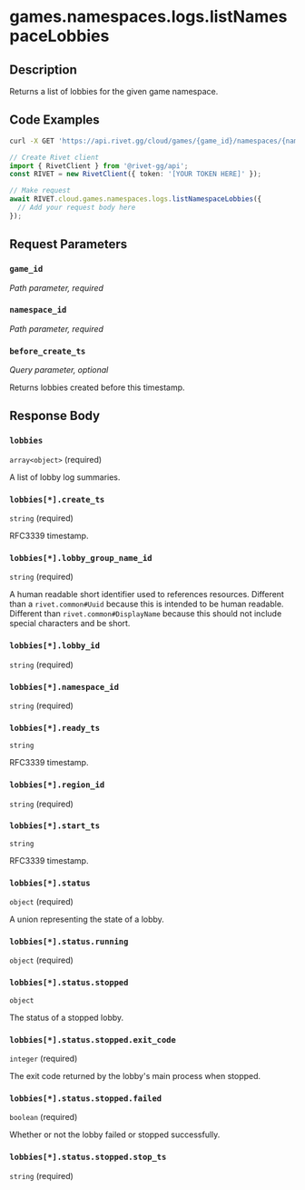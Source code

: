 

# games.namespaces.logs.listNamespaceLobbies



## Description

Returns a list of lobbies for the given game namespace.


## Code Examples

<CodeGroup title='Request' tag='GET' label='https://api.rivet.gg/cloud/games/{game_id}/namespaces/{namespace_id}/logs/lobbies'>

```bash {{ "title": "cURL" }}
curl -X GET 'https://api.rivet.gg/cloud/games/{game_id}/namespaces/{namespace_id}/logs/lobbies'
```

```ts
// Create Rivet client
import { RivetClient } from '@rivet-gg/api';
const RIVET = new RivetClient({ token: '[YOUR TOKEN HERE]' });

// Make request
await RIVET.cloud.games.namespaces.logs.listNamespaceLobbies({
  // Add your request body here
});
```

</CodeGroup>


## Request Parameters


### `game_id`

_Path parameter, required_





### `namespace_id`

_Path parameter, required_





### `before_create_ts`

_Query parameter, optional_


Returns lobbies created before this timestamp.


## Response Body

### `lobbies`

`array<object>` (required)

A list of lobby log summaries.

### `lobbies[*].create_ts`

`string` (required)

RFC3339 timestamp.

### `lobbies[*].lobby_group_name_id`

`string` (required)

A human readable short identifier used to references resources. Different than a `rivet.common#Uuid` because this is intended to be human readable. Different than `rivet.common#DisplayName` because this should not include special characters and be short.

### `lobbies[*].lobby_id`

`string` (required)

### `lobbies[*].namespace_id`

`string` (required)

### `lobbies[*].ready_ts`

`string`

RFC3339 timestamp.

### `lobbies[*].region_id`

`string` (required)

### `lobbies[*].start_ts`

`string`

RFC3339 timestamp.

### `lobbies[*].status`

`object` (required)

A union representing the state of a lobby.

### `lobbies[*].status.running`

`object` (required)

### `lobbies[*].status.stopped`

`object`

The status of a stopped lobby.

### `lobbies[*].status.stopped.exit_code`

`integer` (required)

The exit code returned by the lobby's main process when stopped.

### `lobbies[*].status.stopped.failed`

`boolean` (required)

Whether or not the lobby failed or stopped successfully.

### `lobbies[*].status.stopped.stop_ts`

`string` (required)



